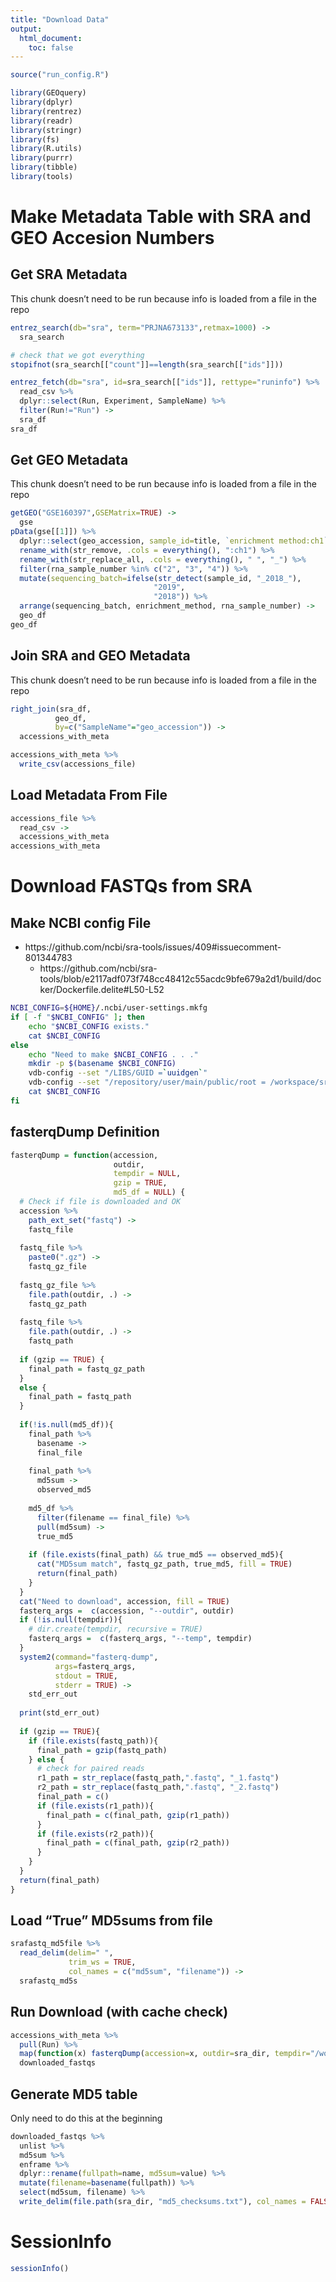 ```yaml
---
title: "Download Data"
output:
  html_document:
    toc: false
---
```


```r
source("run_config.R")

library(GEOquery)
library(dplyr)
library(rentrez)
library(readr)
library(stringr)
library(fs)
library(R.utils)
library(purrr)
library(tibble)
library(tools)
```

# Make Metadata Table with SRA and GEO Accesion Numbers
## Get SRA Metadata
This chunk doesn't need to be run because info is loaded from a file in the repo
```r
entrez_search(db="sra", term="PRJNA673133",retmax=1000) ->
  sra_search

# check that we got everything
stopifnot(sra_search[["count"]]==length(sra_search[["ids"]]))

entrez_fetch(db="sra", id=sra_search[["ids"]], rettype="runinfo") %>%
  read_csv %>%
  dplyr::select(Run, Experiment, SampleName) %>%
  filter(Run!="Run") ->
  sra_df
sra_df
```

## Get GEO Metadata
This chunk doesn't need to be run because info is loaded from a file in the repo
```r
getGEO("GSE160397",GSEMatrix=TRUE) ->
  gse
pData(gse[[1]]) %>%
  dplyr::select(geo_accession, sample_id=title, `enrichment method:ch1`, `genotype:ch1`, `media:ch1`, `rna sample number:ch1`) %>%
  rename_with(str_remove, .cols = everything(), ":ch1") %>%
  rename_with(str_replace_all, .cols = everything(), " ", "_") %>%
  filter(rna_sample_number %in% c("2", "3", "4")) %>%
  mutate(sequencing_batch=ifelse(str_detect(sample_id, "_2018_"),
                                "2019",
                                "2018")) %>%
  arrange(sequencing_batch, enrichment_method, rna_sample_number) ->
  geo_df
geo_df
```

## Join SRA and GEO Metadata
This chunk doesn't need to be run because info is loaded from a file in the repo
```r
right_join(sra_df, 
          geo_df, 
          by=c("SampleName"="geo_accession")) ->
  accessions_with_meta

accessions_with_meta %>%
  write_csv(accessions_file)
```

## Load Metadata From File
```r
accessions_file %>%
  read_csv ->
  accessions_with_meta
accessions_with_meta
```

# Download FASTQs from SRA
## Make NCBI config File

  - https://github.com/ncbi/sra-tools/issues/409#issuecomment-801344783
    - https://github.com/ncbi/sra-tools/blob/e2117adf073f748cc48412c55acdc9bfe679a2d1/build/docker/Dockerfile.delite#L50-L52    

```bash
NCBI_CONFIG=${HOME}/.ncbi/user-settings.mkfg
if [ -f "$NCBI_CONFIG" ]; then
    echo "$NCBI_CONFIG exists."
    cat $NCBI_CONFIG
else 
    echo "Need to make $NCBI_CONFIG . . ."
    mkdir -p $(basename $NCBI_CONFIG)
    vdb-config --set "/LIBS/GUID =`uuidgen`"
    vdb-config --set "/repository/user/main/public/root = /workspace/sra_cache" 
    cat $NCBI_CONFIG
fi
```

## fasterqDump Definition
```r
fasterqDump = function(accession,
                       outdir,
                       tempdir = NULL,
                       gzip = TRUE,
                       md5_df = NULL) {
  # Check if file is downloaded and OK
  accession %>%
    path_ext_set("fastq") ->
    fastq_file
  
  fastq_file %>%
    paste0(".gz") ->
    fastq_gz_file
  
  fastq_gz_file %>%
    file.path(outdir, .) ->
    fastq_gz_path
  
  fastq_file %>%
    file.path(outdir, .) ->
    fastq_path
  
  if (gzip == TRUE) {
    final_path = fastq_gz_path
  }
  else {
    final_path = fastq_path
  }
  
  if(!is.null(md5_df)){
    final_path %>%
      basename ->
      final_file
    
    final_path %>%
      md5sum ->
      observed_md5
    
    md5_df %>%
      filter(filename == final_file) %>%
      pull(md5sum) ->
      true_md5
    
    if (file.exists(final_path) && true_md5 == observed_md5){
      cat("MD5sum match", fastq_gz_path, true_md5, fill = TRUE)
      return(final_path)
    }
  }
  cat("Need to download", accession, fill = TRUE)
  fasterq_args =  c(accession, "--outdir", outdir)
  if (!is.null(tempdir)){
    # dir.create(tempdir, recursive = TRUE)
    fasterq_args =  c(fasterq_args, "--temp", tempdir)
  }
  system2(command="fasterq-dump",
          args=fasterq_args,
          stdout = TRUE,
          stderr = TRUE) ->
    std_err_out
  
  print(std_err_out)
  
  if (gzip == TRUE){
    if (file.exists(fastq_path)){
      final_path = gzip(fastq_path)
    } else {
      # check for paired reads
      r1_path = str_replace(fastq_path,".fastq", "_1.fastq")
      r2_path = str_replace(fastq_path,".fastq", "_2.fastq")
      final_path = c()
      if (file.exists(r1_path)){
        final_path = c(final_path, gzip(r1_path))
      }
      if (file.exists(r2_path)){
        final_path = c(final_path, gzip(r2_path))
      }
    }
  }
  return(final_path)
}
```

## Load "True" MD5sums from file
```r
srafastq_md5file %>%
  read_delim(delim=" ", 
             trim_ws = TRUE,
             col_names = c("md5sum", "filename")) ->
  srafastq_md5s
```

## Run Download (with cache check)
```r
accessions_with_meta %>%
  pull(Run) %>%
  map(function(x) fasterqDump(accession=x, outdir=sra_dir, tempdir="/workspace/tmp", md5_df=srafastq_md5s)) ->
  downloaded_fastqs
```

## Generate MD5 table
Only need to do this at the beginning
```r
downloaded_fastqs %>%
  unlist %>%
  md5sum %>%
  enframe %>%
  dplyr::rename(fullpath=name, md5sum=value) %>%
  mutate(filename=basename(fullpath)) %>%
  select(md5sum, filename) %>%
  write_delim(file.path(sra_dir, "md5_checksums.txt"), col_names = FALSE)
```

# SessionInfo
```r
sessionInfo()
```
